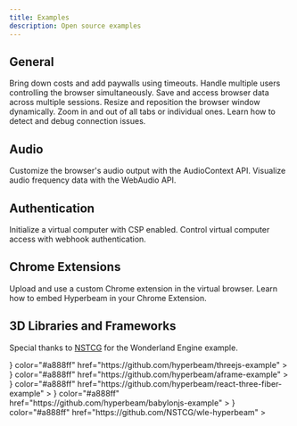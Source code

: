 ```yaml
---
title: Examples
description: Open source examples
---
```


## General

<CardGroup cols={2}>
  <Card
    title="Timeouts"
    icon="timer"
    color="#a888ff"
    href="https://github.com/hyperbeam/examples/tree/master/timeout"
  >
    Bring down costs and add paywalls using timeouts.
  </Card>
  <Card
    title="Multi Cursor"
    icon="arrow-pointer"
    color="#a888ff"
    href="https://github.com/hyperbeam/examples/tree/master/multicursor"
  >
    Handle multiple users controlling the browser simultaneously.
  </Card>
  <Card
    title="Persistence"
    icon="floppy-disk"
    color="#a888ff"
    href="https://github.com/hyperbeam/examples/tree/master/persistence"
  >
    Save and access browser data across multiple sessions.
  </Card>
  <Card
    title="Resize"
    icon="up-right-and-down-left-from-center"
    color="#a888ff"
    href="https://github.com/hyperbeam/examples/tree/master/resize"
  >
    Resize and reposition the browser window dynamically.
  </Card>
  <Card
    title="Zoom"
    icon="magnifying-glass"
    color="#a888ff"
    href="https://github.com/hyperbeam/examples/tree/master/zoom"
  >
    Zoom in and out of all tabs or individual ones.
  </Card>
  <Card
    title="Troubleshooting"
    icon="wifi-exclamation"
    color="#a888ff"
    href="https://github.com/hyperbeam/examples/tree/master/troubleshooting"
  >
    Learn how to detect and debug connection issues.
  </Card>
</CardGroup>

## Audio

<CardGroup cols={2}>
  <Card
    title="Audio Context"
    icon="square-sliders-vertical"
    color="#a888ff"
    href="https://github.com/hyperbeam/examples/tree/master/audio-context"
  >
    Customize the browser's audio output with the AudioContext API.
  </Card>
  <Card
    title="Audio Visualization"
    icon="waveform-lines"
    color="#a888ff"
    href="https://github.com/hyperbeam/examples/tree/master/audio-visualization"
  >
    Visualize audio frequency data with the WebAudio API.
  </Card>
</CardGroup>

## Authentication

<CardGroup>
  <Card
    title="Content Security Policy"
    icon="shield-check"
    color="#a888ff"
    href="https://github.com/hyperbeam/examples/tree/master/content-security-policy"
  >
    Initialize a virtual computer with CSP enabled.
  </Card>
  <Card
    title="Webhook Authentication"
    icon="key"
    color="#a888ff"
    href="https://github.com/hyperbeam/examples/tree/master/webhook-auth"
  >
    Control virtual computer access with webhook authentication.
  </Card>
</CardGroup>

## Chrome Extensions

<CardGroup cols={2}>
  <Card
    title="Upload Custom Chrome Extension"
    icon="cloud-arrow-up"
    color="#a888ff"
    href="https://github.com/hyperbeam/examples/tree/master/load-custom-chrome-extension"
  >
    Upload and use a custom Chrome extension in the virtual browser.
  </Card>
  <Card
    title="Embed in Chrome Extension"
    icon="chrome"
    color="#a888ff"
    href="https://github.com/hyperbeam/examples/tree/master/embed-in-chrome-extension"
  >
    Learn how to embed Hyperbeam in your Chrome Extension.
  </Card>
</CardGroup>

## 3D Libraries and Frameworks

Special thanks to [NSTCG](https://github.com/NSTCG) for the Wonderland Engine example.

<CardGroup cols={2}>
  <Card
    title="Three.js Example"
    icon={
      <img src="https://mintlify.s3-us-west-1.amazonaws.com/hyperbeam/assets/threejs-logo.svg" />
    }
    color="#a888ff"
    href="https://github.com/hyperbeam/threejs-example"
  ></Card>
  <Card
    title="A-Frame Example"
    icon={
      <img src="https://mintlify.s3-us-west-1.amazonaws.com/hyperbeam/assets/aframe-logo.png" />
    }
    color="#a888ff"
    href="https://github.com/hyperbeam/aframe-example"
  ></Card>
  <Card
    title="React Three Fiber Example"
    icon={
      <img src="https://mintlify.s3-us-west-1.amazonaws.com/hyperbeam/assets/react-logo.svg" />
    }
    color="#a888ff"
    href="https://github.com/hyperbeam/react-three-fiber-example"
  ></Card>
  <Card
    title="Babylon.js Example"
    icon={
      <img src="https://mintlify.s3-us-west-1.amazonaws.com/hyperbeam/assets/babylonjs-logo.svg" />
    }
    color="#a888ff"
    href="https://github.com/hyperbeam/babylonjs-example"
  ></Card>
  <Card
    title="Wonderland Engine Example"
    icon={
      <img src="https://mintlify.s3-us-west-1.amazonaws.com/hyperbeam/assets/wonderland-logo.png" />
    }
    color="#a888ff"
    href="https://github.com/NSTCG/wle-hyperbeam"
  ></Card>
</CardGroup>
